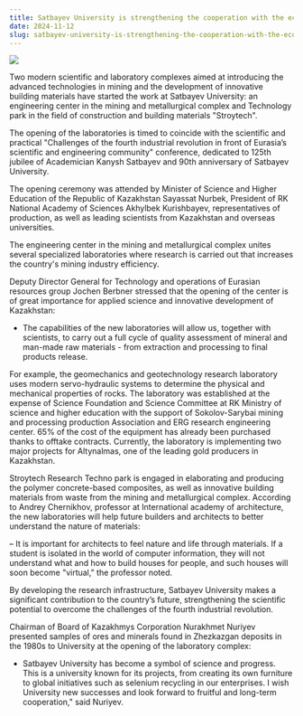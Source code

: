 ```yaml
---
title: Satbayev University is strengthening the cooperation with the economy’s real sector
date: 2024-11-12
slug: satbayev-university-is-strengthening-the-cooperation-with-the-economys-real-sector
---
```


![](/images/news/2024-11-12.jpg)

Two modern scientific and laboratory complexes aimed at introducing the advanced technologies in mining and the development of innovative building materials have started the work at Satbayev University: an engineering center in the mining and metallurgical complex and Technology park in the field of construction and building materials "Stroytech".

The opening of the laboratories is timed to coincide with the scientific and practical "Challenges of the fourth industrial revolution in front of Eurasia’s scientific and engineering community" conference, dedicated to 125th jubilee of Academician Kanysh Satbayev and 90th anniversary of Satbayev University. 

The opening ceremony was attended by Minister of Science and Higher Education of the Republic of Kazakhstan Sayassat Nurbek, President of RK National Academy of Sciences Akhylbek Kurishbayev, representatives of production, as well as leading scientists from Kazakhstan and overseas universities.

The engineering center in the mining and metallurgical complex unites several specialized laboratories where research is carried out that increases the country's mining industry efficiency.

Deputy Director General for Technology and operations of Eurasian resources group Jochen Berbner stressed that the opening of the center is of great importance for applied science and innovative development of Kazakhstan:

- The capabilities of the new laboratories will allow us, together with scientists, to carry out a full cycle of quality assessment of mineral and man-made raw materials - from extraction and processing to final products release.

For example, the geomechanics and geotechnology research laboratory uses modern servo-hydraulic systems to determine the physical and mechanical properties of rocks. The laboratory was established at the expense of Science Foundation and Science Committee at RK Ministry of science and higher education with the support of Sokolov-Sarybai mining and processing production Association and ERG research engineering center. 65% of the cost of the equipment has already been purchased thanks to offtake contracts. Currently, the laboratory is implementing two major projects for Altynalmas, one of the leading gold producers in Kazakhstan.

Stroytech Research Techno park is engaged in elaborating and producing the polymer concrete-based composites, as well as innovative building materials from waste from the mining and metallurgical complex. According to Andrey Chernikhov, professor at International academy of architecture, the new laboratories will help future builders and architects to better understand the nature of materials:

– It is important for architects to feel nature and life through materials. If a student is isolated in the world of computer information, they will not understand what and how to build houses for people, and such houses will soon become "virtual," the professor noted.

By developing the research infrastructure, Satbayev University makes a significant contribution to the country’s future, strengthening the scientific potential to overcome the challenges of the fourth industrial revolution.

Chairman of Board of Kazakhmys Corporation Nurakhmet Nuriyev presented samples of ores and minerals found in Zhezkazgan deposits in the 1980s to University at the opening of the laboratory complex: 

- Satbayev University has become a symbol of science and progress. This is a university known for its projects, from creating its own furniture to global initiatives such as selenium recycling in our enterprises. I wish University new successes and look forward to fruitful and long-term cooperation," said Nuriyev.